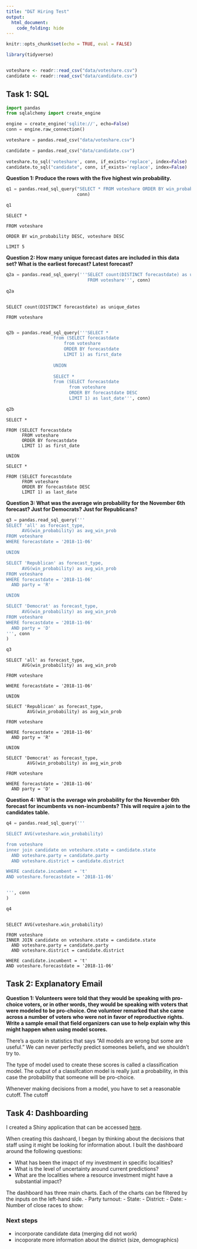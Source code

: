 ---
title: "D&T Hiring Test"
output: 
  html_document:
    code_folding: hide
---

```{r setup, include=FALSE}

knitr::opts_chunk$set(echo = TRUE, eval = FALSE)

library(tidyverse)


voteshare <- readr::read_csv("data/voteshare.csv")
candidate <- readr::read_csv("data/candidate.csv")

```

## Task 1: SQL

```{python}

import pandas
from sqlalchemy import create_engine

engine = create_engine('sqlite://', echo=False)
conn = engine.raw_connection()

voteshare = pandas.read_csv("data/voteshare.csv")

candidate = pandas.read_csv("data/candidate.csv")
                
voteshare.to_sql('voteshare', conn, if_exists='replace', index=False)
candidate.to_sql("candidate", conn, if_exists='replace', index=False)


```

**Question 1: Produce the rows with the five highest win probability.**

```{python}

q1 = pandas.read_sql_query("SELECT * FROM voteshare ORDER BY win_probability DESC, voteshare DESC LIMIT 5", 
                           conn)

q1

```

```
SELECT * 

FROM voteshare 

ORDER BY win_probability DESC, voteshare DESC 

LIMIT 5

```

**Question 2: How many unique forecast dates are included in this data set? What is the earliest forecast? Latest forecast?**

```{python}

q2a = pandas.read_sql_query('''SELECT count(DISTINCT forecastdate) as unique_dates
                               FROM voteshare''', conn)
                  
q2a

```

```

SELECT count(DISTINCT forecastdate) as unique_dates

FROM voteshare
                               
```

```{python}

q2b = pandas.read_sql_query('''SELECT *
                  from (SELECT forecastdate 
                      from voteshare 
                      ORDER BY forecastdate
                      LIMIT 1) as first_date
                  
                  UNION 
                  
                  SELECT *
                  from (SELECT forecastdate 
                        from voteshare 
                        ORDER BY forecastdate DESC
                        LIMIT 1) as last_date''', conn)
                  
q2b

```

```
SELECT *

FROM (SELECT forecastdate 
      FROM voteshare 
      ORDER BY forecastdate
      LIMIT 1) as first_date
                  
UNION 
                  
SELECT *

FROM (SELECT forecastdate 
      FROM voteshare 
      ORDER BY forecastdate DESC
      LIMIT 1) as last_date

```

**Question 3: What was the average win probability for the November 6th forecast? Just for Democrats? Just for Republicans?**


```{python}


q3 = pandas.read_sql_query('''
SELECT 'all' as forecast_type,
      AVG(win_probability) as avg_win_prob
FROM voteshare
WHERE forecastdate = '2018-11-06'

UNION 

SELECT 'Republican' as forecast_type,
      AVG(win_probability) as avg_win_prob
FROM voteshare
WHERE forecastdate = '2018-11-06'
  AND party = 'R'

UNION 

SELECT 'Democrat' as forecast_type,
      AVG(win_probability) as avg_win_prob
FROM voteshare
WHERE forecastdate = '2018-11-06'
  AND party = 'D'
''', conn
)

q3

```


```
SELECT 'all' as forecast_type,
      AVG(win_probability) as avg_win_prob

FROM voteshare

WHERE forecastdate = '2018-11-06'

UNION 

SELECT 'Republican' as forecast_type,
        AVG(win_probability) as avg_win_prob

FROM voteshare

WHERE forecastdate = '2018-11-06'
  AND party = 'R'

UNION 

SELECT 'Democrat' as forecast_type,
        AVG(win_probability) as avg_win_prob
        
FROM voteshare

WHERE forecastdate = '2018-11-06'
  AND party = 'D'

```

**Question 4: What is the average win probability for the November 6th forecast for incumbents vs non-incumbents? This will require a join to the candidates table.**

```{python}


q4 = pandas.read_sql_query('''

SELECT AVG(voteshare.win_probability)

from voteshare
inner join candidate on voteshare.state = candidate.state 
  AND voteshare.party = candidate.party
  AND voteshare.district = candidate.district

WHERE candidate.incumbent = 't'
AND voteshare.forecastdate = '2018-11-06'


''', conn
)

q4

```

```

SELECT AVG(voteshare.win_probability)

FROM voteshare
INNER JOIN candidate on voteshare.state = candidate.state 
  AND voteshare.party = candidate.party
  AND voteshare.district = candidate.district

WHERE candidate.incumbent = 't'
AND voteshare.forecastdate = '2018-11-06'

```

## Task 2: Explanatory Email

**Question 1: Volunteers were told that they would be speaking with pro-choice voters, or in other words, they would be speaking with voters that were modeled to be pro-choice. One volunteer remarked that she came across a number of voters who were not in favor of reproductive rights. Write a sample email that field organizers can use to help explain why this might happen when using model scores.**

There's a quote in statistics that says "All models are wrong but some are useful." We can never perfectly predict someones beliefs, and we shouldn't try to. 

The type of model used to create these scores is called a classification model. The output of a classifcation model is really just a probability, in this case the probability that someone will be pro-choice. 

Whenever making decisions from a model, you have to set a reasonable cutoff. The cutoff 

## Task 4: Dashboarding

I created a Shiny application that can be accessed [here](https://jtcies.shinyapps.io/tmc-dashboard).

When creating this dashoard, I began by thinking about the decisions that staff using it might be looking for information about. I built the dashboard around the following questions:

- What has been the imapct of my investment in specific localities?
- What is the level of uncertainty around current predictions?
- What are the localities where a resource investment might have a substantial impact?

The dashboard has three main charts. Each of the charts can be filtered by the inputs on the left-hand side. 
- Party turnout: 
- State:
- District:
- Date:
- Number of close races to show: 

### Next steps

- incorporate candidate data (merging did not work)
- incoporate more information about the district (size, demographics)